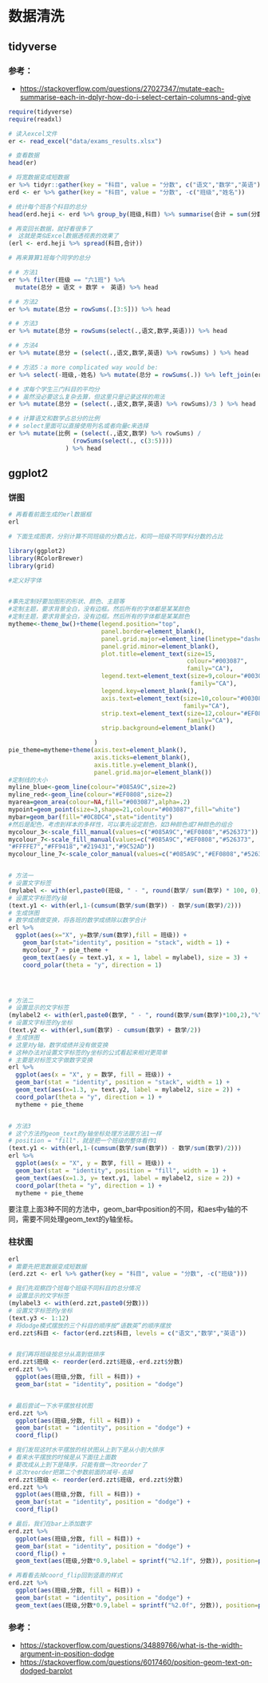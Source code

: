 # 数据清洗


## tidyverse

### 参考：

- <https://stackoverflow.com/questions/27027347/mutate-each-summarise-each-in-dplyr-how-do-i-select-certain-columns-and-give>


```r
require(tidyverse)
require(readxl)

# 读入excel文件
er <- read_excel("data/exams_results.xlsx")

# 查看数据
head(er)

# 将宽数据变成短数据
er %>% tidyr::gather(key = "科目", value = "分数", c("语文","数学","英语")) %>% tail
erd <- er %>% gather(key = "科目", value = "分数", -c("班级","姓名"))

# 统计每个班各个科目的总分
head(erd.heji <- erd %>% group_by(班级,科目) %>% summarise(合计 = sum(分数)))

# 再变回长数据，就好看很多了
#　这就是类似Excel数据透视表的效果了
(erl <- erd.heji %>% spread(科目,合计))

# 再来算算1班每个同学的总分

# # 方法1
er %>% filter(班级 == "六1班") %>%
  mutate(总分 = 语文 + 数学 +　英语) %>% head

# # 方法2
er %>% mutate(总分 = rowSums(.[3:5])) %>% head

# # 方法3
er %>% mutate(总分 = rowSums(select(.,语文,数学,英语))) %>% head

# # 方法4
er %>% mutate(总分 = (select(.,语文,数学,英语) %>% rowSums) ) %>% head

# # 方法5：a more complicated way would be:
er %>% select(-班级,-姓名) %>% mutate(总分 = rowSums(.)) %>% left_join(er) %>% head

# # 求每个学生三门科目的平均分
# # 虽然没必要这么复杂去算，但这里只是记录这样的用法
er %>% mutate(总分 = (select(.,语文,数学,英语) %>% rowSums)/3 ) %>% head

# # 计算语文和数学占总分的比例
# # select里面可以直接使用列名或者向量c来选择
er %>% mutate(比例 = (select(.,语文,数学) %>% rowSums) /
                  (rowSums(select(., c(3:5))))
                ) %>% head


```


## ggplot2


### 饼图

```r
# 再看看前面生成的erl数据框
erl

# 下面生成图表，分别计算不同班级的分数占比，和同一班级不同学科分数的占比

library(ggplot2)
library(RColorBrewer)
library(grid)

#定义好字体


#事先定制好要加图形的形状、颜色、主题等
#定制主题，要求背景全白，没有边框。然后所有的字体都是某某颜色
#定制主题，要求背景全白，没有边框。然后所有的字体都是某某颜色
mytheme<-theme_bw()+theme(legend.position="top",
                          panel.border=element_blank(),
                          panel.grid.major=element_line(linetype="dashed"),
                          panel.grid.minor=element_blank(),
                          plot.title=element_text(size=15,
                                                  colour="#003087",
                                                  family="CA"),
                          legend.text=element_text(size=9,colour="#003087",
                                                   family="CA"),
                          legend.key=element_blank(),
                          axis.text=element_text(size=10,colour="#003087",
                                                 family="CA"),
                          strip.text=element_text(size=12,colour="#EF0808",
                                                  family="CA"),
                          strip.background=element_blank()

                        )
pie_theme=mytheme+theme(axis.text=element_blank(),
                        axis.ticks=element_blank(),
                        axis.title.y=element_blank(),
                        panel.grid.major=element_blank())
#定制线的大小
myline_blue<-geom_line(colour="#085A9C",size=2)
myline_red<-geom_line(colour="#EF0808",size=2)
myarea=geom_area(colour=NA,fill="#003087",alpha=.2)
mypoint=geom_point(size=3,shape=21,colour="#003087",fill="white")
mybar=geom_bar(fill="#0C8DC4",stat="identity")
#然后是配色，考虑到样本的多样性，可以事先设定颜色，如3种颜色或7种颜色的组合
mycolour_3<-scale_fill_manual(values=c("#085A9C","#EF0808","#526373"))
mycolour_7<-scale_fill_manual(values=c("#085A9C","#EF0808","#526373",
"#FFFFE7","#FF9418","#219431","#9C52AD"))
mycolour_line_7<-scale_color_manual(values=c("#085A9C","#EF0808","#526373","#0C8DC4","#FF9418","#219431","#9C52AD"))


# 方法一
# 设置文字标签
(mylabel <- with(erl,paste0(班级, " - ", round(数学/ sum(数学) * 100, 0), "%")))
# 设置文字标签的y轴
(text.y1 <- with(erl,1-(cumsum(数学/sum(数学)) - 数学/sum(数学)/2)))
# 生成饼图
# 数学成绩做变换，将各班的数学成绩除以数学合计
erl %>% 
  ggplot(aes(x="X", y=数学/sum(数学),fill = 班级)) +
    geom_bar(stat="identity", position = "stack", width = 1) +
    mycolour_7 + pie_theme +
    geom_text(aes(y = text.y1, x = 1, label = mylabel), size = 3) +
    coord_polar(theta = "y", direction = 1)




# 方法二
# 设置显示的文字标签
(mylabel2 <- with(erl,paste0(数学, " - ", round(数学/sum(数学)*100,2),"%")))
# 设置文字标签的y坐标
(text.y2 <- with(erl,sum(数学) - cumsum(数学) + 数学/2))
# 生成饼图
# 这里对y轴，数学成绩并没有做变换
# 这种办法对设置文字标签的y坐标的公式看起来相对更简单
# 主要是对标签文字做数字变换
erl %>% 
  ggplot(aes(x = "X", y = 数学, fill = 班级)) +
  geom_bar(stat = "identity", position = "stack", width = 1) +
  geom_text(aes(x=1.3, y= text.y2, label = mylabel2, size = 2)) +
  coord_polar(theta = "y", direction = 1) +
  mytheme + pie_theme 


# 方法3
# 这个方法的geom_text的y轴坐标处理方法跟方法1一样
# position = "fill"，就是把一个班级的整体看作1
(text.y1 <- with(erl,1-(cumsum(数学/sum(数学)) - 数学/sum(数学)/2)))
erl %>% 
  ggplot(aes(x = "X", y = 数学, fill = 班级)) +
  geom_bar(stat = "identity", position = "fill", width = 1) +
  geom_text(aes(x=1.3, y= text.y1, label = mylabel2, size = 2)) +
  coord_polar(theta = "y", direction = 1) +
  mytheme + pie_theme 

```


要注意上面3种不同的方法中，geom_bar中position的不同，和aes中y轴的不同，需要不同处理geom_text的y轴坐标。


### 柱状图

```r
erl
# 需要先把宽数据变成短数据
(erd.zzt <- erl %>% gather(key = "科目", value = "分数", -c("班级")))

# 我们先观察四个班每个班级不同科目的总分情况
# 设置显示的文字标签
(mylabel3 <- with(erd.zzt,paste0(分数)))
# 设置文字标签的y坐标
(text.y3 <- 1:12)
# 将dodge模式摆放的三个科目的顺序按“语数英”的顺序摆放
erd.zzt$科目 <- factor(erd.zzt$科目, levels = c("语文","数学","英语"))


# 我们再将班级按总分从高到低排序
erd.zzt$班级 <- reorder(erd.zzt$班级,-erd.zzt$分数)
erd.zzt %>%
  ggplot(aes(班级,分数, fill = 科目)) +
  geom_bar(stat = "identity", position = "dodge") 


# 最后尝试一下水平摆放柱状图
erd.zzt %>%
  ggplot(aes(班级,分数, fill = 科目)) +
  geom_bar(stat = "identity", position = "dodge") +
  coord_flip()

# 我们发现这时水平摆放的柱状图从上到下是从小到大排序
# 看来水平摆放的时候是从下面往上面数
# 要改成从上到下是降序，只能有做一次reorder了
# 这次reorder把第二个参数前面的减号-去掉
erd.zzt$班级 <- reorder(erd.zzt$班级, erd.zzt$分数)
erd.zzt %>%
  ggplot(aes(班级,分数, fill = 科目)) +
  geom_bar(stat = "identity", position = "dodge") +
  coord_flip()

# 最后，我们在bar上添加数字
erd.zzt %>%
  ggplot(aes(班级,分数, fill = 科目)) +
  geom_bar(stat = "identity", position = "dodge") +
  coord_flip() +
  geom_text(aes(班级,分数*0.9,label = sprintf("%2.1f", 分数)), position=position_dodge(width = 1))

# 再看看去掉coord_flip回到竖直的样式
erd.zzt %>%
  ggplot(aes(班级,分数, fill = 科目)) +
  geom_bar(stat = "identity", position = "dodge") +
  geom_text(aes(班级,分数*0.9,label = sprintf("%2.0f", 分数)), position=position_dodge(width = 1))

```

### 参考：

- <https://stackoverflow.com/questions/34889766/what-is-the-width-argument-in-position-dodge>
- <https://stackoverflow.com/questions/6017460/position-geom-text-on-dodged-barplot>
